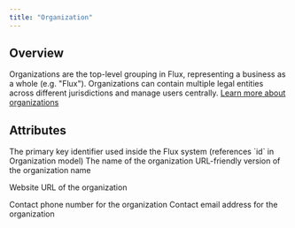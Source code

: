 ```yaml
---
title: "Organization"
---
```


## Overview

Organizations are the top-level grouping in Flux, representing a business as a whole (e.g. "Flux"). Organizations can contain multiple legal entities across different jurisdictions and manage users centrally. [Learn more about organizations](/models/organizations/organization)

## Attributes

<ResponseField name="ID" required>
  The primary key identifier used inside the Flux system (references `id` in
  Organization model)
</ResponseField>

<ResponseField name="Name" required>
  The name of the organization
</ResponseField>

<ResponseField name="Slug" required>
  URL-friendly version of the organization name
</ResponseField>

<ResponseField name="URL">Website URL of the organization</ResponseField>

<ResponseField name="Phone">
  Contact phone number for the organization
</ResponseField>

<ResponseField name="Email">
  Contact email address for the organization
</ResponseField>
